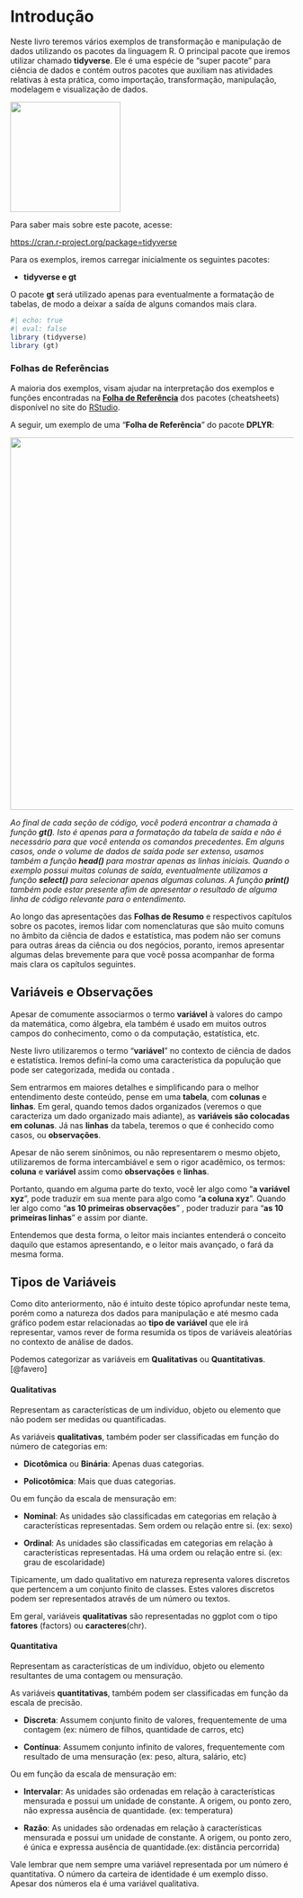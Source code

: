 # Introdução {.unnumbered}

Neste livro teremos vários exemplos de transformação e manipulação de dados utilizando os pacotes da linguagem R. O principal pacote que iremos utilizar chamado **tidyverse**. Ele é uma espécie de "super pacote" para ciência de dados e contém outros pacotes que auxiliam nas atividades relativas à esta prática, como importação, transformação, manipulação, modelagem e visualização de dados.

![](images/tidyverse-hex-stiker.jpg){width="196"}

Para saber mais sobre este pacote, acesse:

[https://cran.r-project.org/package=tidyverse](https://cran.r-project.org/package=tidyr){.uri}

Para os exemplos, iremos carregar inicialmente os seguintes pacotes:

-   **tidyverse e gt**

O pacote **gt** será utilizado apenas para eventualmente a formatação de tabelas, de modo a deixar a saída de alguns comandos mais clara.

```r
#| echo: true
#| eval: false
library (tidyverse)
library (gt)
```

### Folhas de Referências

A maioria dos exemplos, visam ajudar na interpretação dos exemplos e funções encontradas na [**Folha de Referência**](https://www.rstudio.com/resources/cheatsheets/) dos pacotes (cheatsheets) disponível no site do [RStudio](rstudio.com).

A seguir, um exemplo de uma "**Folha de Referência**" do pacote **DPLYR**:

![](images/data-transformation-cheatsheet01.jpg){width="663"}

::: callout-note
*Ao final de cada seção de código, você poderá encontrar a chamada à função **gt()**. Isto é apenas para a formatação da tabela de saída e não é necessário para que você entenda os comandos precedentes. Em alguns casos, onde o volume de dados de saída pode ser extenso, usamos também a função **head()** para mostrar apenas as linhas iniciais. Quando o exemplo possui muitas colunas de saída, eventualmente utilizamos a função **select()** para selecionar apenas algumas colunas. A função **print()** também pode estar presente afim de apresentar o resultado de alguma linha de código relevante para o entendimento.*
:::

Ao longo das apresentações das **Folhas de Resumo** e respectivos capítulos sobre os pacotes, iremos lidar com nomenclaturas que são muito comuns no âmbito da ciência de dados e estatística, mas podem não ser comuns para outras áreas da ciência ou dos negócios, poranto, iremos apresentar algumas delas brevemente para que você possa acompanhar de forma mais clara os capítulos seguintes.

## Variáveis e Observações

Apesar de comumente associarmos o termo **variável** à valores do campo da matemática, como álgebra, ela também é usado em muitos outros campos do conhecimento, como o da computação, estatística, etc.

Neste livro utilizaremos o termo "**variável**" no contexto de ciência de dados e estatística. Iremos definí-la como uma característica da populução que pode ser categorizada, medida ou contada .

Sem entrarmos em maiores detalhes e simplificando para o melhor entendimento deste conteúdo, pense em uma **tabela**, com **colunas** e **linhas**. Em geral, quando temos dados organizados (veremos o que caracteriza um dado organizado mais adiante), as **variáveis são colocadas em colunas**. Já nas **linhas** da tabela, teremos o que é conhecido como casos, ou **observações**.

Apesar de não serem sinônimos, ou não representarem o mesmo objeto, utilizaremos de forma intercambiável e sem o rigor acadêmico, os termos: **coluna** e **variável** assim como **observações** e **linhas**.

Portanto, quando em alguma parte do texto, você ler algo como "**a variável xyz**", pode traduzir em sua mente para algo como "**a coluna xyz**". Quando ler algo como "**as 10 primeiras observações**" , poder traduzir para "**as 10 primeiras linhas**" e assim por diante.

Entendemos que desta forma, o leitor mais inciantes entenderá o conceito daquilo que estamos apresentando, e o leitor mais avançado, o fará da mesma forma.

## Tipos de Variáveis

Como dito anteriormento, não é intuito deste tópico aprofundar neste tema, porém como a natureza dos dados para manipulação e até mesmo cada gráfico podem estar relacionadas ao **tipo de variável** que ele irá representar, vamos rever de forma resumida os tipos de variáveis aleatórias no contexto de análise de dados.

Podemos categorizar as variáveis em **Qualitativas** ou **Quantitativas**. [@favero]

#### Qualitativas

Representam as características de um indivíduo, objeto ou elemento que não podem ser medidas ou quantificadas.

As variáveis **qualitativas**, também poder ser classificadas em função do número de categorias em:

-   **Dicotômica** ou **Binária**: Apenas duas categorias.

-   **Policotômica**: Mais que duas categorias.

Ou em função da escala de mensuração em:

-   **Nominal**: As unidades são classificadas em categorias em relação à características representadas. Sem ordem ou relação entre si. (ex: sexo)

-   **Ordinal**: As unidades são classificadas em categorias em relação à características representadas. Há uma ordem ou relação entre si. (ex: grau de escolaridade)

Tipicamente, um dado qualitativo em natureza representa valores discretos que pertencem a um conjunto finito de classes. Estes valores discretos podem ser representados através de um número ou textos.

Em geral, variáveis **qualitativas** são representadas no ggplot com o tipo **fatores** (factors) ou **caracteres**(chr).

#### Quantitativa

Representam as características de um indivíduo, objeto ou elemento resultantes de uma contagem ou mensuração.

As variáveis **quantitativas**, também podem ser classificadas em função da escala de precisão.

-   **Discreta**: Assumem conjunto finito de valores, frequentemente de uma contagem (ex: número de filhos, quantidade de carros, etc)

-   **Contínua**: Assumem conjunto infinito de valores, frequentemente com resultado de uma mensuração (ex: peso, altura, salário, etc)

Ou em função da escala de mensuração em:

-   **Intervalar**: As unidades são ordenadas em relação à características mensurada e possui um unidade de constante. A origem, ou ponto zero, não expressa ausência de quantidade. (ex: temperatura)

-   **Razão**: As unidades são ordenadas em relação à características mensurada e possui um unidade de constante. A origem, ou ponto zero, é única e expressa ausência de quantidade.(ex: distância percorrida)

::: callout-caution
Vale lembrar que nem sempre uma variável representada por um número é quantitativa. O número da carteira de identidade é um exemplo disso. Apesar dos números ela é uma variável qualitativa.
:::

#### 
